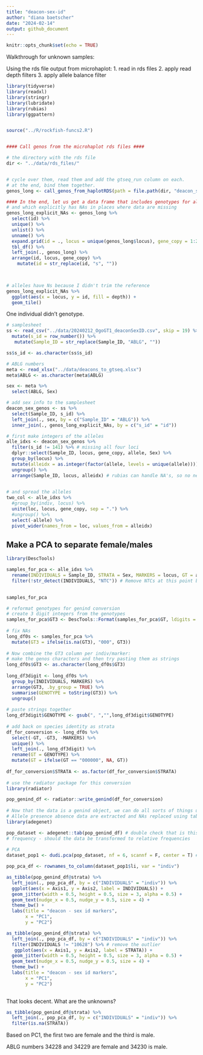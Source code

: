 ```yaml
---
title: "deacon-sex-id"
author: "diana baetscher"
date: "2024-02-14"
output: github_document
---
```


```r
knitr::opts_chunk$set(echo = TRUE)
```

Walkthrough for unknown samples:

Using the rds file output from microhaplot:
1. read in rds files
2. apply read depth filters
3. apply allele balance filter


```r
library(tidyverse)
library(readxl)
library(stringr)
library(lubridate)
library(rubias)
library(ggpattern)


source("../R/rockfish-funcs2.R")


#### Call genos from the microhaplot rds files ####

# the directory with the rds file
dir <- "../data/rds_files/"


# cycle over them, read them and add the gtseq_run column on each.
# at the end, bind them together.
genos_long <- call_genos_from_haplotRDS(path = file.path(dir, "deacon_sex_id.rds"))

#### In the end, let us get a data frame that includes genotypes for all the individuals  ####
# and which explicitly has NAs in places where data are missing
genos_long_explicit_NAs <- genos_long %>%
  select(id) %>%
  unique() %>%
  unlist() %>%
  unname() %>%
  expand.grid(id = ., locus = unique(genos_long$locus), gene_copy = 1:2, stringsAsFactors = FALSE) %>%
  tbl_df() %>% 
  left_join(., genos_long) %>%
  arrange(id, locus, gene_copy) %>%
    mutate(id = str_replace(id, "s", ""))

  
```


```r
# alleles have Ns because I didn't trim the reference
genos_long_explicit_NAs %>%
  ggplot(aes(x = locus, y = id, fill = depth)) +
  geom_tile()

```
One individual didn't genotype.

```r
# samplesheet
ss <- read_csv("../data/20240212_OgoGT1_deaconSexID.csv", skip = 19) %>%
  mutate(s_id = row_number()) %>%
   mutate(Sample_ID = str_replace(Sample_ID, "ABLG", ""))

ss$s_id <- as.character(ss$s_id)

# ABLG numbers
meta <- read_xlsx("../data/deacons_to_gtseq.xlsx")
meta$ABLG <- as.character(meta$ABLG)

sex <- meta %>%
  select(ABLG, Sex)

# add sex info to the samplesheet
deacon_sex_genos <- ss %>%
  select(Sample_ID, s_id) %>%
  left_join(., sex, by = c("Sample_ID" = "ABLG")) %>%
  inner_join(., genos_long_explicit_NAs, by = c("s_id" = "id"))

```



```r
# first make integers of the alleles
alle_idxs <- deacon_sex_genos %>% 
  filter(s_id != 141) %>% # missing all four loci
  dplyr::select(Sample_ID, locus, gene_copy, allele, Sex) %>%
  group_by(locus) %>%
  mutate(alleidx = as.integer(factor(allele, levels = unique(allele)))) %>%
  ungroup() %>%
  arrange(Sample_ID, locus, alleidx) # rubias can handle NA's, so no need to change them to 0's

  
# and spread the alleles
two_col <- alle_idxs %>%
  #group_by(indiv, locus) %>%
  unite(loc, locus, gene_copy, sep = ".") %>%
  #ungroup() %>%
  select(-allele) %>%
  pivot_wider(names_from = loc, values_from = alleidx) 


```

## Make a PCA to separate female/males


```r
library(DescTools)

samples_for_pca <- alle_idxs %>%
  rename(INDIVIDUALS = Sample_ID, STRATA = Sex, MARKERS = locus, GT = alleidx) %>%
  filter(!str_detect(INDIVIDUALS, "NTC")) # Remove NTCs at this point because they are missing nearly all markers.
  

samples_for_pca

# reformat genotypes for genind conversion
# create 3 digit integers from the genotypes
samples_for_pca$GT3 <- DescTools::Format(samples_for_pca$GT, ldigits = 3, digits = 0)
      
# fix NAs
long_df0s <- samples_for_pca %>%
  mutate(GT3 = ifelse(is.na(GT3), "000", GT3))
      
# Now combine the GT3 column per indiv/marker:
# make the genos characters and then try pasting them as strings
long_df0s$GT3 <- as.character(long_df0s$GT3)
      
long_df3digit <- long_df0s %>%
  group_by(INDIVIDUALS, MARKERS) %>% 
  arrange(GT3, .by_group = TRUE) %>% 
  summarise(GENOTYPE = toString(GT3)) %>%
  ungroup()
      
# paste strings together
long_df3digit$GENOTYPE <- gsub(", ","",long_df3digit$GENOTYPE)
      
# add back on species identity as strata
df_for_conversion <- long_df0s %>% 
  select(-GT, -GT3, -MARKERS) %>%
  unique() %>%
  left_join(., long_df3digit) %>%
  rename(GT = GENOTYPE) %>%
  mutate(GT = ifelse(GT == "000000", NA, GT))
      
df_for_conversion$STRATA <- as.factor(df_for_conversion$STRATA)
      
# use the radiator package for this conversion
library(radiator)

pop_genind_df <- radiator::write_genind(df_for_conversion)
   
# Now that the data is a genind object, we can do all sorts of things using the adegenet package.
# Allele presence absence data are extracted and NAs replaced using tab:
library(adegenet)

pop_dataset <- adegenet::tab(pop_genind_df) # double check that is this the appropriate method: options are "as is", "mean", or "zero"
# frequency - should the data be transformed to relative frequencies
      
# PCA
dataset_pop1 <- dudi.pca(pop_dataset, nf = 6, scannf = F, center = T) # I lowered this based on the screeplot

pop_pca_df <- rownames_to_column(dataset_pop1$li, var = "indiv")

as_tibble(pop_genind_df@strata) %>%
  left_join(., pop_pca_df, by = c("INDIVIDUALS" = "indiv")) %>%
  ggplot(aes(x = Axis1, y = Axis2, label = INDIVIDUALS)) +
  geom_jitter(width = 0.5, height = 0.5, size = 3, alpha = 0.5) +
  geom_text(nudge_x = 0.5, nudge_y = 0.5, size = 4) +
  theme_bw() +
  labs(title = "deacon - sex id markers",
       x = "PC1",
       y = "PC2")

```

```r
as_tibble(pop_genind_df@strata) %>%
  left_join(., pop_pca_df, by = c("INDIVIDUALS" = "indiv")) %>%
  filter(INDIVIDUALS != "10628") %>% # remove the outlier
   ggplot(aes(x = Axis1, y = Axis2, label = STRATA)) +
  geom_jitter(width = 0.5, height = 0.5, size = 3, alpha = 0.5) +
  geom_text(nudge_x = 0.5, nudge_y = 0.5, size = 4) +
  theme_bw() +
  labs(title = "deacon - sex id markers",
       x = "PC1",
       y = "PC2")
  
```

That looks decent. What are the unknowns?
```r
as_tibble(pop_genind_df@strata) %>%
  left_join(., pop_pca_df, by = c("INDIVIDUALS" = "indiv")) %>%
  filter(is.na(STRATA))

```

Based on PC1, the first two are female and the third is male.

ABLG numbers 34228 and 34229 are female and 34230 is male.
